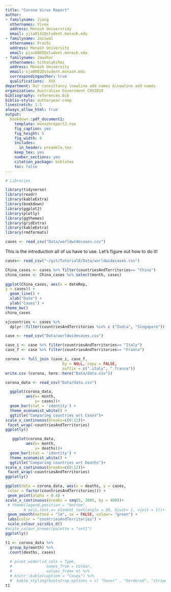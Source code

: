 ```yaml
---
title: "Corona Virus Report"
author:
- familyname: Jiang
  othernames: Vivee
  address: Monash Universtidy
  email: yjia0142@student.monash.edu
- familyname: Jaiswal
  othernames: Prachi
  address: Monash University
  email: pjai0005@student.monash.edu
- familyname: Jawahar
  othernames: Sithalakshmi
  address: Monash University
  email: sja0002@student.monash.edu
  correspondingauthor: true
  qualifications:  XXX
department: Our consultancy \newline add names &\newline add names
organization: Australian Government COVID19
bibliography: references.bib
biblio-style: authoryear-comp
linestretch: 1.5
always_allow_html: true
output:
  bookdown::pdf_document2:
    template: monashreport2.tex
    fig_caption: yes
    fig_height: 5
    fig_width: 8
    includes:
      in_header: preamble.tex
    keep_tex: yes
    number_sections: yes
    citation_package: biblatex
    toc: false
---
```


```r
# Libraries

library(tidyverse)
library(readr)
library(kableExtra)
library(bookdown)
library(ggplot2)
library(plotly)
library(ggthemes)
library(gridExtra)
library(kableExtra)
library(rmdformats)
```

```r
cases <- read_csv("Data/worldwidecases.csv")
```

This is the introduction all of us have to use. Let's figure out how to do it! 

\section*{Country China and Thailand"}
```r
cases<- read_csv("~/git/Tutorial8/Data/worldwidecases.csv")
```

```r
China_cases <- cases %>% filter(countriesAndTerritories== "China")
china_cases <- China_cases %>% select(month, cases)
    
ggplot(China_cases, aes(x = dateRep,
y = cases)) +
  geom_line() +
  xlab("Date") + 
  ylab("Cases") +
theme_bw()
china_cases
```



\section*{Country India and Singapore}

```r
sjcountries <- cases %>% 
  dplyr::filter(countriesAndTerritories %in% c ("India", "Singapore"))

```


\section*{Country XX3 and YY3}
```r
case <- read_csv("Data/worldwidecases.csv")

case_i <- case %>% filter(countriesAndTerritories== "Italy")
case_f <- case %>% filter(countriesAndTerritories== "France")

corona <- full_join (case_i, case_f,
                         by = NULL, copy = FALSE,
                         suffix = c(".italy", ".france"))
write.csv (corona, here::here("Data/data.csv"))

corona_data <- read_csv("Data/data.csv")

```

```r

  ggplot(corona_data, 
         aes(x= month,
             y= cases))+
  geom_bar(stat = 'identity') +
  theme_economist_white() +
  ggtitle("Comparing countries wrt Cases")+
scale_x_continuous(breaks=c(0:12))+
 facet_wrap(~countriesAndTerritories) 
ggplotly()
```


```r
   ggplot(corona_data, 
         aes(x= month,
             y= deaths))+
  geom_bar(stat = 'identity') +
  theme_economist_white() +
  ggtitle("Comparing countries wrt Deaths")+
scale_x_continuous(breaks=c(0:12))+
 facet_wrap(~countriesAndTerritories) 
ggplotly()
```
```r
ggplot(data = corona_data, aes(x = deaths, y = cases,
 color = factor(countriesAndTerritories))) +
 geom_point(alpha = 0.4) +
scale_x_continuous(breaks = seq(0, 2005, by = 400))+
 # theme(legend.position = "bottom",
        # axis.text.x= element_text(angle = 50, hjust= 1, vjust = 1))+ #shows text of x axis in an angle.)
 geom_smooth(method = "lm", se = FALSE, colour= "green") +
 labs(color = "countriesAndTerritories") +
 scale_colour_viridis_d()
#scale_colour_brewer(palette = "set1")
ggplotly()

```


```r
t1 <- corona_data %>% 
  group_by(month) %>%
  count(deaths, cases) 
  
  # pivot_wider(id_cols = Type,
  #               names_from = Colour,
  #               values_from= n) %>%
  # knitr::kable(caption = "Cases") %>%
  #  kable_styling(bootstrap_options = c( "hover" , "bordered", "striped"))
t1
```

